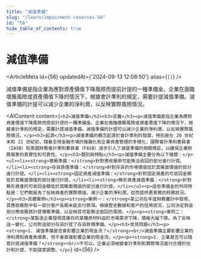 ```yaml
---
title: "減值準備"
slug: "/learn/impairment-reserves-56"
id: "56"
hide_table_of_contents: true
---
```



# 減值準備

<ArticleMeta id={56} updatedAt={'2024-09-13 12:08:50'} alias={`[]`} />
<div className='border-solid border-b border-t-0 my-4 border-[var(--ifm-color-gray-300)]' />

減值準備是指企業為應對資產價值下降風險而提前計提的一種準備金。企業在面臨壞賬風險或資產價值下降的情況下，根據會計準則的規定，需要計提減值準備。減值準備的計提可以減少企業的淨利潤，以反映實際風險情況。

<AIContent content={`<h2>減值準備</h2><h3>定義</h3><p>減值準備是指企業為應對資產價值下降風險而提前計提的一種準備金。企業在面臨壞賬風險或資產價值下降的情況下，根據會計準則的規定，需要計提減值準備。減值準備的計提可以減少企業的淨利潤，以反映實際風險情況。</p><h3>起源</h3><p>減值準備的概念起源於會計準則的發展，特別是在 20 世紀末和 21 世紀初，隨着全球金融市場的複雜化和企業資產管理的多樣化，國際會計準則委員會（IASB）和美國財務會計準則委員會（FASB）逐步引入了減值準備的相關規定，以確保企業財務報表的真實性和可靠性。</p><h3>類別與特點</h3><p>減值準備主要分為以下幾類：</p><ul><li><strong>壞賬準備：</strong>針對應收賬款可能無法收回的部分進行計提。</li><li><strong>存貨跌價準備：</strong>針對存貨的市場價值低於其賬面價值的部分進行計提。</li><li><strong>固定資產減值準備：</strong>針對固定資產的可收回金額低於其賬面價值的部分進行計提。</li><li><strong>無形資產減值準備：</strong>針對無形資產的可收回金額低於其賬面價值的部分進行計提。</li></ul><p>這些準備金的共同特點是：它們都是為了反映資產的實際價值，減少企業的淨利潤，從而提供更真實的財務狀況。</p><h3>具體案例</h3><p><strong>案例一：</strong>某公司在年度財務審計中發現，其應收賬款中有一部分客户長期未能支付款項。根據歷史數據和客户的信用狀況，公司決定對這部分應收賬款計提壞賬準備，以反映其可能無法收回的風險。</p><p><strong>案例二：</strong>某製造企業發現其庫存的某種原材料由於市場需求下降，價格大幅下跌。為了反映這一變化，公司對這部分存貨計提了存貨跌價準備。</p><h3>常見問題</h3><p><strong>1. 減值準備是否會影響企業的現金流？</strong><br/>減值準備主要影響企業的淨利潤和資產負債表，但不會直接影響企業的現金流。</p><p><strong>2. 企業是否可以隨意計提減值準備？</strong><br/>不可以。企業必須根據會計準則和實際情況進行合理的估計和計提，不能隨意調整。</p>`} id={56} />
